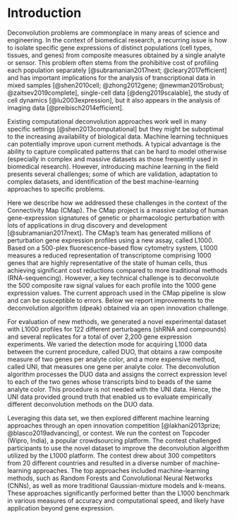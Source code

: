 
Introduction
============

Deconvolution problems are commonplace in many areas of science and engineering. In the context of biomedical research, a recurring issue is how to isolate specific gene expressions of distinct populations (cell types, tissues, and genes) from composite measures obtained by a single analyte or sensor. This problem often stems from the prohibitive cost of profiling each population separately [@subramanian2017next; @cleary2017efficient] and has important implications for the analysis of transcriptional data in mixed samples [@shen2010cell; @zhong2012gene; @newman2015robust; @zaitsev2019complete], single-cell data [@deng2019scalable], the study of cell dynamics [@lu2003expression], but it also appears in the analysis of imaging data [@preibisch2014efficient]. 

Existing computational deconvolution approaches work well in many specific settings [@shen2013computational] but they might be suboptimal to the increasing availability of biological data. Machine learning techniques can potentially improve upon current methods. A typical advantage is the ability to capture complicated patterns that can be hard to model otherwise (especially in complex and massive datasets as those frequently used in biomedical research). However, introducing machine learning in the field presents several challenges; some of which are validation, adaptation to complex datasets, and identification of the best machine-learning approaches to specific problems.

Here we describe how we addressed these challenges in the context of the Connectivity Map (CMap). The CMap project is a massive catalog of human gene-expression signatures of genetic or pharmacologic perturbation with lots of applications in drug discovery and development [@subramanian2017next]. The CMap's team has generated millions of perturbation gene expression profiles using a new assay, called L1000. 
Based on a 500-plex fluorescence-based flow cytometry system, L1000 measures a reduced representation of transcriptome comprising 1000 genes that are highly representative of the state of human cells, thus achieving significant cost reductions compared to more traditional methods (RNA-sequencing). However, a key technical challenge is to deconvolute the 500 composite raw signal values for each profile into the 1000 gene expression values. The current approach used in the CMap pipeline is slow and can be susceptible to errors. Below we report improvements to the deconvolution algorithm (dpeak) obtained via an open innovation challenge.
 
For evaluation of new methods, we generated a novel experimental dataset with L1000 profiles for 122 different perturbagens (shRNA and compounds) and several replicates for a total of over 2,200 gene expression experiments. We varied the detection mode for acquiring L1000 data between the current procedure, called DUO, that obtains a raw composite measure of two genes per analyte color, and a more expensive method, called UNI, that measures one gene per analyte color. The deconvolution algorithm processes the DUO data and assigns the correct expression level to each of the two genes whose transcripts bind to beads of the same analyte color. This procedure is not needed with the UNI data. Hence, the UNI data provided ground truth that enabled us to evaluate empirically different deconvolution methods on the DUO data.

Leveraging this data set, we then explored different machine learning approaches through an open innovation competition [@lakhani2013prize; @blasco2019advancing], or contest. We run the contest on Topcoder (Wipro, India), a popular crowdsourcing platform. The contest challenged participants to use the novel dataset to improve the deconvolution algorithm utilized by the L1000 platform. The contest drew about 300 competitors from 20 different countries and resulted in a diverse number of machine-learning approaches. The top approaches included machine-learning methods, such as Random Forests and Convolutional Neural Networks (CNNs), as well as more traditional Gaussian-mixture models and k-means. These approaches significantly performed better than the L1000 benchmark in various measures of accuracy and computational speed, and likely have application beyond gene expression.


<!-- 
TO READ: 

"DeconvSeq: deconvolution of cell mixture distribution in sequencing data" https://academic.oup.com/bioinformatics/advance-article-abstract/doi/10.1093/bioinformatics/btz444/5506629?redirectedFrom=fulltext

"Evaluation of methods to assign cell type labels to cell clusters from single-cell RNA-sequencing data [version 3; peer review: 2 approved, 1 approved with reservations]"
https://f1000research.com/articles/8-296

Systematic comparative analysis of single cell RNA-sequencing methods
https://www.biorxiv.org/content/10.1101/632216v1

The Technology and Biology of Single-Cell RNA Sequencing
https://www.sciencedirect.com/science/article/pii/S1097276515002610

Fractional proliferation: a method to deconvolve cell population dynamics from single-cell data
https://www.nature.com/articles/nmeth.2138

Bulk tissue cell type deconvolution with multi-subject single-cell expression reference
https://www.nature.com/articles/s41467-018-08023-x

A Single-Cell Transcriptomic Map of the Human and Mouse Pancreas Reveals Inter- and Intra-cell Population Structure
https://www.sciencedirect.com/science/article/pii/S2405471216302666

-->